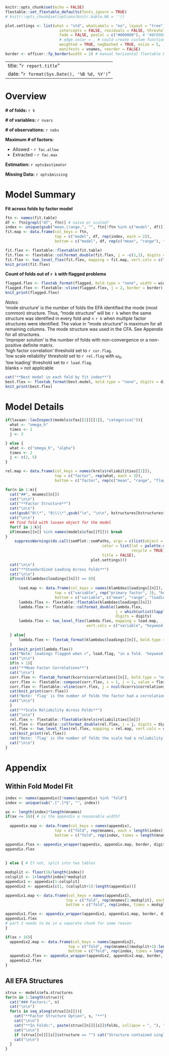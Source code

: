 
```r
knitr::opts_chunk$set(echo = FALSE)
flextable::set_flextable_defaults(fonts_ignore = TRUE)
# knitr::opts_chunk$set(options(knitr.kable.NA = ''))

plot.settings <- list(what = "std", whatLabels = "no", layout = "tree",
                        intercepts = FALSE, residuals = FALSE, thresholds = FALSE,
                        fade = FALSE, posCol = c("#000000"), # "#BF0000"), cut = load.flag, # can update to more nuanced coloring of plots
                        # edge.color = , # could create custom function to utilize this argument
                        weighted = TRUE, negDashed = TRUE, esize = 5,
                        manifests = vnames, reorder = FALSE)
border <- officer::fp_border(width = 2) # manual horizontal flextable border width

```

---
title: "`r report.title`"
date: "`r format(Sys.Date(), '%B %d, %Y')`"
---

\newpage

# Overview

**# of folds:** `r k`

**# of variables:** `r nvars`

**# of observations:** `r nobs`

**Maximum # of factors:**

 - Allowed - `r fac.allow`
 - Extracted - `r fac.max`
 
**Estimation:** `r opts$estimator`

**Missing Data:** `r opts$missing`

# Model Summary

**Fit across folds by factor model**

```r
ftn <- names(fit.table)
df <- ftn[grepl("df", ftn)] # naive or scaled?
index <- unique(gsub("mean.|range.", "", ftn[!ftn %in% c("model", df)]))
fit.map <- data.frame(col_keys = ftn,
                      top = c("model", df, rep(index, each = 2)),
                      bottom = c("model", df, rep(c("mean", "range"), times = length(index))))

fit.flex <- flextable::flextable(fit.table)
fit.flex <- flextable::colformat_double(fit.flex, j = -c(1,2), digits = digits)
fit.flex <- two_level_flex(fit.flex, mapping = fit.map, vert.cols = c("model", df), border = border)
knit_print(fit.flex)
```


**Count of folds out of `r k` with flagged problems**

```r
flagged.flex <- flextab_format(flagged, bold.type = "none", width = width, digits = digits)
flagged.flex <- flextable::vline(flagged.flex, j = 2, border = border)
knit_print(flagged.flex)
```

*Notes:*  
'mode structure' is the number of folds the EFA identified the mode (most common) structure. Thus, "mode structure" will be `r k` when the same structure was identified in every fold and < `r k` when multiple factor structures were identified. The value in "mode structure" is maximum for all remaining columns. The mode structure was used in the CFA. See Appendix for all structures.  
'improper solution' is the number of folds with non-convergence or a non-positive definite matrix.  
'high factor correlation' threshold set to `r cor.flag`.  
'low scale reliability' threshold set to `r rel.flag` with $\omega_h$.  
'low loading' threshold set to `r load.flag`.  
blanks = not applicable  


```r
cat("**Best model in each fold by fit index**")
best.flex <- flextab_format(best.model, bold.type = "none", digits = digits)
knit_print(best.flex)
```


# Model Details

```r

if(lavaan::lavInspect(models$cfas[[1]][[1]], "categorical")){
  what <- "omega_h"
  times <- 1
  j <- 2

} else {
  what <- c("omega_h", "alpha")
  times <- 2
  j <- c(2, 5)
}

rel.map <- data.frame(col_keys = names(krels$reliabilities[[1]]),
                      top = c("factor", rep(what, each = 3)),
                      bottom = c("factor", rep(c("mean", "range", "flag"), times = times)))

for(n in 1:m){
  cat("##", mnames[[n]])
  cat("\n\n")
  cat("**Factor Structure**")
  cat("\n\n")
  cat(gsub("0\\*", "0\\\\*",gsub("\n", "\n\n", kstructures[kstructures$model == mnames[[n]],]$structure)))
  cat("\n\n")
  ## find fold with lavaan object for the model
  for(f in 1:k){
  if(mnames[[n]] %in% names(models$cfas[[f]])) break  
}
    suppressWarnings(do.call(semPlot::semPaths, args = c(list(object = models$cfas[[f]][[mnames[[n]]]],
                                           color = list(lat = palette.colors(n = n + 1, palette = "Okabe-Ito",
                                                        recycle = TRUE)[-1]),
                                           title = FALSE),
                                      plot.settings)))
  cat("\n\n")
  cat("**Standardized Loading Across Folds**")
  cat("\n\n")
  if(ncol(klambdas$loadings[[n]]) == 8){
    
      load.map <- data.frame(col_keys = names(klambdas$loadings[[n]]),
                      top = c("variable", rep("primary factor", 3), "heywood flag", rep("secondary factor", 3)),
                      bottom = c("variable", c("mean", "range", "loading flag", "heywood flag", "mean", "range", "loading flag")))
      lambda.flex <- flextable::flextable(klambdas$loadings[[n]])
      lambda.flex <- flextable::colformat_double(lambda.flex,
                                                 j = which(unlist(lapply(klambdas$loadings[[n]], is.numeric))),
                                                 digits = digits)
      lambda.flex <- two_level_flex(lambda.flex, mapping = load.map,
                                    vert.cols = c("variable", "heywood flag"), border = border)
    
  } else{
      lambda.flex <- flextab_format(klambdas$loadings[[n]], bold.type = "none", digits = digits)
  }
  cat(knit_print(lambda.flex))
  cat("Note: loadings flagged when <", load.flag, "in a fold. 'heywood flag' is the number of folds the variable's estimated residual variance was negative")
  cat("\n\n")
  if(n > 1){
  cat("**Mean Factor Correlations**")
  cat("\n\n")
  corr.flex <- flextab_format(kcorrs$correlations[[n]], bold.type = "none", digits = digits)
  corr.flex <- flextable::compose(corr.flex, i = 1, j = 1, value = flextable::as_paragraph(""), part = "header")
  corr.flex <- flextable::vline(corr.flex, j = ncol(kcorrs$correlations[[n]]) - 1, border = border)
  cat(knit_print(corr.flex))
  cat("Note: 'flag' is the number of folds the factor had a correlation >", cor.flag)
  cat("\n\n")
  }
  cat("**Scale Reliability Across Folds**")
  cat("\n\n")
  rel.flex <- flextable::flextable(krels$reliabilities[[n]])
  rel.flex <- flextable::colformat_double(rel.flex, j = j, digits = digits)
  rel.flex <- two_level_flex(rel.flex, mapping = rel.map, vert.cols = c("factor"), border = border)
  cat(knit_print(rel.flex))
  cat("Note: 'flag' is the number of folds the scale had a reliability <", rel.flag)
  cat("\n\n")
}

```

\newpage

# Appendix

## Within Fold Model Fit

```r
index <- names(appendix)[!names(appendix) %in% "fold"]
index <- unique(sub(".[^.]*$", "", index))

ax <- length(index)*length(mnames)
if(ax <= 16){ # is the appendix a reasonable width?
  
  appendix.map <- data.frame(col_keys = names(appendix),
                      top = c("fold", rep(mnames, each = length(index))),
                      bottom = c("fold", rep(index, times = length(mnames))))

appendix.flex <- appendix_wrapper(appendix, appendix.map, border, digits)
appendix.flex
  
  
} else { # If not, split into two tables 

modsplit <- floor(16/length(index))
colsplit <- 1+length(index)*modsplit
appendix1 <- appendix[1:colsplit]
appendix2 <- appendix[c(1, (colsplit+1):length(appendix))]

appendix1.map <- data.frame(col_keys = names(appendix1),
                           top = c("fold", rep(mnames[1:modsplit], each = length(index))),
                           bottom = c("fold", rep(index, times = modsplit)))

appendix1.flex <- appendix_wrapper(appendix1, appendix1.map, border, digits)
appendix1.flex
# part 2 needs to be in a separate chunk for some reason
}
```

```r
if(ax > 16){ 
  appendix2.map <- data.frame(col_keys = names(appendix2),
                            top = c("fold", rep(mnames[(modsplit+1):length(mnames)], each = length(index))),
                            bottom = c("fold", rep(index, times = length(mnames) - modsplit)))
  appendix2.flex <- appendix_wrapper(appendix2, appendix2.map, border, digits)
  appendix2.flex
}
```


## All EFA Structures

```r
strux <- models$efa.structures
for(n in 1:length(strux)){
  cat("### Factors:", n)
  cat("\n\n")
  for(s in seq_along(strux[[n]])){
    cat("**Factor Structure Option", s, "**")
    cat("\n\n")
    cat("**In Folds:", paste(strux[[n]][[s]]$folds, collapse = ", "), "**")
    cat("\n\n")
    if (strux[[n]][[s]]$structure == "") cat("Structure contained single item factor") else cat(gsub("\n", "\n\n", strux[[n]][[s]]$structure))
    cat("\n\n")
  }
}

```

